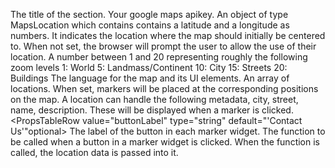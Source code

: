
<Meta
  title="GoogleMapsSection"
  subtitle="This section displays a google maps map optionally containing a set of locations to display as markers."
/>
<PropsTable>
  <PropsTableRow value="title" type="string" optional>
    The title of the section.
  </PropsTableRow>
  <PropsTableRow value="apikey" type="string">
    Your google maps apikey.
  </PropsTableRow>
  <PropsTableRow value="startLocation" type="MapsLocation" optional>
    An object of type MapsLocation which contains contains a latitude and a longitude as numbers.
    It indicates the location where the map should initially be centered to.
    When not set, the browser will prompt the user to allow the use of their location.
  </PropsTableRow>
  <PropsTableRow value="zoom" type="number" default="15" optional>
    A number between 1 and 20 representing roughly the following zoom levels
    1: World
    5: Landmass/Continent
    10: City
    15: Streets
    20: Buildings
  </PropsTableRow>
  <PropsTableRow value="language" type="string" default="en" optional>
    The language for the map and its UI elements.
  </PropsTableRow>
  <PropsTableRow value="locations" type="MapsLocation[]" optional>
    An array of locations. When set, markers will be placed at the corresponding positions on the map. 
    A location can handle the following metadata, city, street, name, description. These will be displayed when a marker is clicked.
  </PropsTableRow>
  <PropsTableRow value="buttonLabel" type="string" default="'Contact Us'"optional>
    The label of the button in each marker widget.
  </PropsTableRow>
  <PropsTableRow value="buttonHandle" type="Function">
    The function to be called when a button in a marker widget is clicked. When the function is called, the location data is passed into it.
  </PropsTableRow>
</PropsTable>
<ExampleLoader example="Sections/GoogleMapsSection.tsx" />
